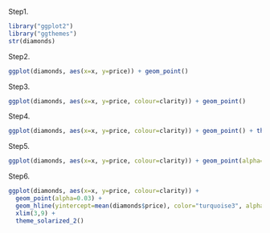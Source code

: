 
Step1.
```{r}
library("ggplot2")
library("ggthemes")
str(diamonds)
```


Step2.
```{r}
ggplot(diamonds, aes(x=x, y=price)) + geom_point()
```


Step3.
```{r}
ggplot(diamonds, aes(x=x, y=price, colour=clarity)) + geom_point()
```


Step4.
```{r}
ggplot(diamonds, aes(x=x, y=price, colour=clarity)) + geom_point() + theme_solarized_2()
```



Step5.
```{r}
ggplot(diamonds, aes(x=x, y=price, colour=clarity)) + geom_point(alpha=0.03) + guides(colour = guide_legend(override.aes = list(alpha = 1))) + theme_solarized_2()
```


Step6.
```{r}
ggplot(diamonds, aes(x=x, y=price, colour=clarity)) +
  geom_point(alpha=0.03) +
  geom_hline(yintercept=mean(diamonds$price), color="turquoise3", alpha=.8) + guides(colour = guide_legend(override.aes = list(alpha = 1))) +
  xlim(3,9) +
  theme_solarized_2()
```
